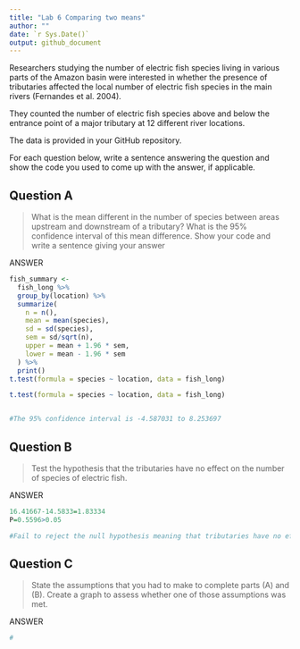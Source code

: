```yaml
---
title: "Lab 6 Comparing two means"
author: ""
date: `r Sys.Date()`
output: github_document
---
```


Researchers studying the number of electric fish species living in various parts of the Amazon basin were interested in whether the presence of tributaries affected the local number of electric fish species in the main rivers (Fernandes et al. 2004).

They counted the number of electric fish species above and below the entrance point of a major tributary at 12 different river locations.

The data is provided in your GitHub repository.

For each question below, write a sentence answering the question and show the code you used to come up with the answer, if applicable.

## Question A

> What is the mean different in the number of species between areas upstream and downstream of a tributary? What is the 95% confidence interval of this mean difference. Show your code and write a sentence giving your answer

ANSWER

```r
fish_summary <-
  fish_long %>% 
  group_by(location) %>% 
  summarize(
    n = n(),
    mean = mean(species),
    sd = sd(species),
    sem = sd/sqrt(n),
    upper = mean + 1.96 * sem,
    lower = mean - 1.96 * sem
  ) %>% 
  print()
t.test(formula = species ~ location, data = fish_long)

t.test(formula = species ~ location, data = fish_long)


#The 95% confidence interval is -4.587031 to 8.253697


```

## Question B

> Test the hypothesis that the tributaries have no effect on the number of species of electric fish.

ANSWER

```r
16.41667-14.5833=1.83334
P=0.5596>0.05

#Fail to reject the null hypothesis meaning that tributaries have no effect on the number of species of electric fish
```

## Question C

> State the assumptions that you had to make to complete parts (A) and (B). Create a graph to assess whether one of those assumptions was met.

ANSWER

```r
#


```
